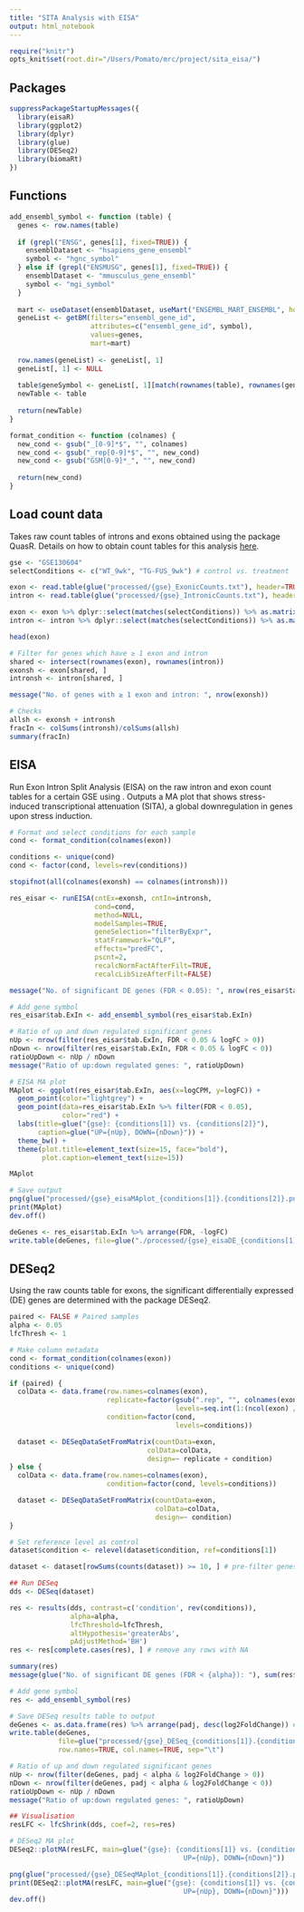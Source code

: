 ```yaml
---
title: "SITA Analysis with EISA"
output: html_notebook
---
```

```r
require("knitr")
opts_knit$set(root.dir="/Users/Pomato/mrc/project/sita_eisa/")
```


## Packages
```r
suppressPackageStartupMessages({
  library(eisaR)
  library(ggplot2)
  library(dplyr)
  library(glue)
  library(DESeq2)
  library(biomaRt)
})
```

## Functions
```r
add_ensembl_symbol <- function (table) {
  genes <- row.names(table)
  
  if (grepl("ENSG", genes[1], fixed=TRUE)) {
    ensemblDataset <- "hsapiens_gene_ensembl"
    symbol <- "hgnc_symbol"
  } else if (grepl("ENSMUSG", genes[1], fixed=TRUE)) {
    ensemblDataset <- "mmusculus_gene_ensembl"
    symbol <- "mgi_symbol"
  }
  
  mart <- useDataset(ensemblDataset, useMart("ENSEMBL_MART_ENSEMBL", host="http://www.ensembl.org"))
  geneList <- getBM(filters="ensembl_gene_id",
                    attributes=c("ensembl_gene_id", symbol),
                    values=genes,
                    mart=mart)
  
  row.names(geneList) <- geneList[, 1]
  geneList[, 1] <- NULL
  
  table$geneSymbol <- geneList[, 1][match(rownames(table), rownames(geneList))]
  newTable <- table
  
  return(newTable)
}

format_condition <- function (colnames) {
  new_cond <- gsub("_[0-9]*$", "", colnames)
  new_cond <- gsub("_rep[0-9]*$", "", new_cond)
  new_cond <- gsub("GSM[0-9]*_", "", new_cond)
  
  return(new_cond)
}
```

## Load count data
Takes raw count tables of introns and exons obtained using the package QuasR. Details on how to obtain count tables for this analysis [here](https://rdrr.io/github/fmicompbio/eisaR/f/vignettes/eisaR.Rmd).
```r
gse <- "GSE130604"
selectConditions <- c("WT_9wk", "TG-FUS_9wk") # control vs. treatment

exon <- read.table(glue("processed/{gse}_ExonicCounts.txt"), header=TRUE, sep="\t", row.names=1, check.names=FALSE)
intron <- read.table(glue("processed/{gse}_IntronicCounts.txt"), header=TRUE, sep="\t", row.names=1, check.names=FALSE)

exon <- exon %>% dplyr::select(matches(selectConditions)) %>% as.matrix()
intron <- intron %>% dplyr::select(matches(selectConditions)) %>% as.matrix()

head(exon)

# Filter for genes which have ≥ 1 exon and intron
shared <- intersect(rownames(exon), rownames(intron))
exonsh <- exon[shared, ]
intronsh <- intron[shared, ]

message("No. of genes with ≥ 1 exon and intron: ", nrow(exonsh))

# Checks
allsh <- exonsh + intronsh
fracIn <- colSums(intronsh)/colSums(allsh)
summary(fracIn)
```

## EISA
Run Exon Intron Split Analysis (EISA) on the raw intron and exon count tables for a certain GSE using . Outputs a MA plot that shows stress-induced transcriptional attenuation (SITA), a global downregulation in genes upon stress induction.
```r
# Format and select conditions for each sample
cond <- format_condition(colnames(exon))

conditions <- unique(cond)
cond <- factor(cond, levels=rev(conditions))

stopifnot(all(colnames(exonsh) == colnames(intronsh)))

res_eisar <- runEISA(cntEx=exonsh, cntIn=intronsh,
                     cond=cond,
                     method=NULL,
                     modelSamples=TRUE,
                     geneSelection="filterByExpr",
                     statFramework="QLF",
                     effects="predFC",
                     pscnt=2,
                     recalcNormFactAfterFilt=TRUE,
                     recalcLibSizeAfterFilt=FALSE)

message("No. of significant DE genes (FDR < 0.05): ", nrow(res_eisar$tab.ExIn %>% filter(FDR < 0.05)))

# Add gene symbol
res_eisar$tab.ExIn <- add_ensembl_symbol(res_eisar$tab.ExIn)

# Ratio of up and down regulated significant genes
nUp <- nrow(filter(res_eisar$tab.ExIn, FDR < 0.05 & logFC > 0))
nDown <- nrow(filter(res_eisar$tab.ExIn, FDR < 0.05 & logFC < 0))
ratioUpDown <- nUp / nDown
message("Ratio of up:down regulated genes: ", ratioUpDown)

# EISA MA plot
MAplot <- ggplot(res_eisar$tab.ExIn, aes(x=logCPM, y=logFC)) +
  geom_point(color="lightgrey") +
  geom_point(data=res_eisar$tab.ExIn %>% filter(FDR < 0.05),
             color="red") +
  labs(title=glue("{gse}: {conditions[1]} vs. {conditions[2]}"),
       caption=glue("UP={nUp}, DOWN={nDown}")) +
  theme_bw() +
  theme(plot.title=element_text(size=15, face="bold"),
        plot.caption=element_text(size=15))

MAplot

# Save output
png(glue("processed/{gse}_eisaMAplot_{conditions[1]}.{conditions[2]}.png"))
print(MAplot)
dev.off()

deGenes <- res_eisar$tab.ExIn %>% arrange(FDR, -logFC)
write.table(deGenes, file=glue("./processed/{gse}_eisaDE_{conditions[1]}.{conditions[2]}.txt"), sep="\t", row.names=TRUE, col.names=TRUE)
```

## DESeq2
Using the raw counts table for exons, the significant differentially expressed (DE) genes are determined with the package DESeq2.
```r
paired <- FALSE # Paired samples
alpha <- 0.05
lfcThresh <- 1

# Make column metadata
cond <- format_condition(colnames(exon))
conditions <- unique(cond)

if (paired) {
  colData <- data.frame(row.names=colnames(exon),
                        replicate=factor(gsub(".rep", "", colnames(exon)),
                                         levels=seq.int(1:(ncol(exon) / 2))),
                        condition=factor(cond,
                                         levels=conditions))

  dataset <- DESeqDataSetFromMatrix(countData=exon,
                                  colData=colData,
                                  design=~ replicate + condition)
} else {
  colData <- data.frame(row.names=colnames(exon),
                        condition=factor(cond, levels=conditions))

  dataset <- DESeqDataSetFromMatrix(countData=exon,
                                    colData=colData,
                                    design=~ condition)
}

# Set reference level as control
dataset$condition <- relevel(dataset$condition, ref=conditions[1])

dataset <- dataset[rowSums(counts(dataset)) >= 10, ] # pre-filter genes with no reads

## Run DESeq
dds <- DESeq(dataset)

res <- results(dds, contrast=c('condition', rev(conditions)),
               alpha=alpha,
               lfcThreshold=lfcThresh,
               altHypothesis='greaterAbs',
               pAdjustMethod='BH')
res <- res[complete.cases(res), ] # remove any rows with NA

summary(res)
message(glue("No. of significant DE genes (FDR < {alpha}): "), sum(res$padj < alpha, na.rm=TRUE))

# Add gene symbol
res <- add_ensembl_symbol(res)

# Save DESeq results table to output
deGenes <- as.data.frame(res) %>% arrange(padj, desc(log2FoldChange)) # order by adjusted p-value and FC
write.table(deGenes,
            file=glue("processed/{gse}_DESeq_{conditions[1]}.{conditions[2]}.txt"),
            row.names=TRUE, col.names=TRUE, sep="\t")

# Ratio of up and down regulated significant genes
nUp <- nrow(filter(deGenes, padj < alpha & log2FoldChange > 0))
nDown <- nrow(filter(deGenes, padj < alpha & log2FoldChange < 0))
ratioUpDown <- nUp / nDown
message("Ratio of up:down regulated genes: ", ratioUpDown)

## Visualisation
resLFC <- lfcShrink(dds, coef=2, res=res)

# DESeq2 MA plot
DESeq2::plotMA(resLFC, main=glue("{gse}: {conditions[1]} vs. {conditions[2]}
                                           UP={nUp}, DOWN={nDown}"))

png(glue("processed/{gse}_DESeqMAplot_{conditions[1]}.{conditions[2]}.png"))
print(DESeq2::plotMA(resLFC, main=glue("{gse}: {conditions[1]} vs. {conditions[2]}
                                           UP={nUp}, DOWN={nDown}")))
dev.off()
```

